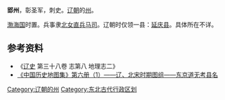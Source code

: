 '''郢州'''，彰圣军，刺史。[[辽朝|辽朝]]的[[州|州]]。

[[渤海国|渤海国]]时置。兵事隶[[北女直兵马司|北女直兵马司]]。辽朝时仅领一县：[[延庆县|延庆县]]。具体所在不详。

== 参考资料 ==
*《[[辽史|辽史]] 第三十八卷 志第八 地理志二》
*[http://www.guoxue123.com/other/map/zgmap/011.htm 《中国历史地图集》第六册（1）——辽、北宋时期图组——东京道无考县名] {{Wayback|url=http://www.guoxue123.com/other/map/zgmap/011.htm |date=20131219051622 }}
{{辽朝行政区划|nocat}}
{{辽朝行政区划小作品}}
{{DEFAULTSORT:Y}}
[[Category:辽朝的州|Category:辽朝的州]]
[[Category:东北古代行政区划|Category:东北古代行政区划]]